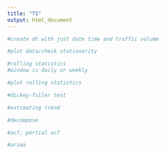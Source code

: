 ```yaml
---
title: "TS"
output: html_document
---
```


```r
#create dt with just date time and traffic volume
```

```r
#plot data/check stationarity
```


```r
#rolling statistics
#window is daily or weekly
```


```r
#plot rolling statistics
```


```r
#dickey-fuller test
```

```r
#estimating trend
```

```r
#decompose
```
```r
#acf, partial acf

```

```r
#arima
```